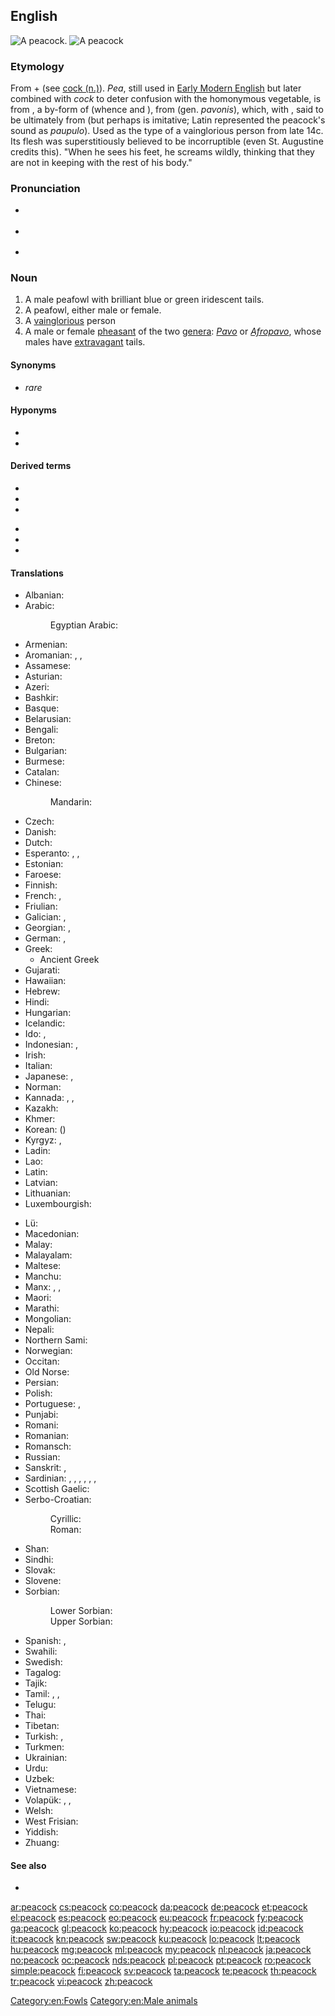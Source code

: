 {{also|Peacock}}
==English==
{{wikipedia}}
[[Image:Pfau imponierend.jpg|thumb|A peacock.]]
[[Image:Peacock_small.jpg|thumb|A peacock]]

===Etymology===
From {{etyl|enm|en}} {{m|enm|pea||peacock}} + {{m|enm|coc}} (see [[cock#Noun|cock (n.)]]). ''Pea'', still used in [[w:Early Modern English|Early Modern English]] but later combined with ''cock'' to deter confusion with the homonymous vegetable, is from {{etyl|ang|en}} {{m|ang|pēa||peafowl}}, a by-form of {{etyl|ang|en}} {{m|ang|pāwa||peafowl}} (whence {{cog|enm|po}} and {{m|enm|pocock||peacock}}), from {{etyl|la|en}} {{m|la|pavo}} (gen. ''pavonis''), which, with {{cog|grc|ταώς}}, said to be ultimately from {{etyl|ta|en}} {{m|ta|தோகை}} (but perhaps is imitative; Latin represented the peacock's sound as ''paupulo''). Used as the type of a vainglorious person from late 14c. Its flesh was superstitiously believed to be incorruptible (even St. Augustine credits this). "When he sees his feet, he screams wildly, thinking that they are not in keeping with the rest of his body."

===Pronunciation===
* {{a|GenAm}} {{IPA|/ˈpikɑk/|lang=en}}
* {{a|RP}} {{IPA|/ˈpiːkɒk/|lang=en}}
* {{audio|en-us-peacock.ogg|Audio (US)|lang=en}}

===Noun===
{{en-noun}}

# A male peafowl with brilliant blue or green iridescent tails. 
# A peafowl, either male or female. 
# A [[vainglorious]] person
# A male or female [[pheasant]] of the two [[genera]]: ''[[Pavo]]'' or ''[[Afropavo]]'', whose males have [[extravagant]] tails.

====Synonyms====
* {{l|en|peafowl}} ''rare''

====Hyponyms====
* {{l|en|peachick}}
* {{l|en|peahen}}

====Derived terms====
{{der-top}}
* {{l|en|peacock butterfly}}
* {{l|en|peacock fish}}
* {{l|en|peacock pheasant}}
{{der-mid}}
* {{l|en|peacockery}}
* {{l|en|peacocking}}
* {{l|en|proud as a peacock}}
{{der-bottom}}

====Translations====
{{trans-top|pheasant of one of the genera ''Pavo'' and ''Afropavo''}}
* Albanian: {{t+|sq|pallua|m}}
* Arabic: {{t|ar|طَاوُوس|m}}
*: Egyptian Arabic: {{t|arz|طاووس|m|tr=ṭāwūs|sc=Arab}}
* Armenian: {{t+|hy|սիրամարգ}}
* Aromanian: {{t|rup|pãun|?}}, {{t|rup|piunar|m}}, {{t|rup|pionel|m}}
* Assamese: {{t|as|ম’ৰা|sc=Beng}} {{rftranslit|as}}
* Asturian: {{t|ast|pavu|m}}
* Azeri: {{t|az|tovuz}}
* Bashkir: {{t|ba|тауис}}
* Basque: {{t|eu|pauma}}
* Belarusian: {{t|be|паўлі́н|m|sc=Cyrl}}
* Bengali: {{t|bn|ময়ুর|tr=môẏur|sc=Beng}}
* Breton: {{t+|br|paun|?}}
* Bulgarian: {{t+|bg|пау́н|m}}
* Burmese: {{t+|my|ဒေါင်း|sc=Mymr}}
* Catalan: {{t+|ca|paó|m}}
* Chinese:
*: Mandarin: {{t+|cmn|孔雀|tr=kǒngquè|sc=Hani}}
* Czech: {{t+|cs|páv|m}}
* Danish: {{t+|da|påfugl|c}}
* Dutch: {{t+|nl|pauw|m}}
* Esperanto: {{qualifier|♂♀}} {{t|eo|pavo}}, {{qualifier|♂}} {{t|eo|virpavo}}, {{qualifier|neologism ♂}} {{t|eo|paviĉo}}
* Estonian: {{t+|et|paabulind}}
* Faroese: {{t|fo|páfuglur|m}}
* Finnish: {{t+|fi|riikinkukko}}
* French: {{t+|fr|paon|m}}, {{t+|fr|paonne|f}}
* Friulian: {{t|fur|pavon|m}}
* Galician: {{t+|gl|pavo real|m}}, {{t|gl|pavón|m}}
* Georgian: {{t|ka|ფარშევანგი}}, {{t|ka|ფარშავანგი|sc=Geor}}
* German: {{qualifier|♂♀}} {{t+|de|Pfau|m}}, {{qualifier|♂}} {{t|de|Pfauhahn|m}}
* Greek: {{t+|el|παγώνι|n}}
** Ancient Greek {{t|grc|ταώς|m}}
* Gujarati: {{t|gu|મોર|sc=Gujr}} {{rftranslit|gu}}
* Hawaiian: {{t|haw|pikake}}
* Hebrew: {{t+|he|טַוָּס|?|tr=tavás}}
* Hindi: {{t+|hi|मोर|m|sc=Deva}}
* Hungarian: {{t+|hu|páva}}
* Icelandic: {{t|is|páfugl|m}}
* Ido: {{qualifier|♂♀}} {{t+|io|pavono}}, {{qualifier|♂}} {{t+|io|pavonulo}}
* Indonesian: {{t|id|merak jantan}}, {{t+|id|merak}}
* Irish: {{t+|ga|péacóg|f}}
* Italian: {{t+|it|pavone|m}}
* Japanese: {{t+|ja|孔雀|tr=くじゃく, kujaku|sc=Jpan}}, {{t|ja|ピーコック|tr=pīkokku|sc=Jpan}}
* Norman: {{t|nrf|paon|m}}
* Kannada: {{t+|kn|ನವಿಲು}}, {{t+|kn|ಮಯೂರ}}, {{t+|kn|ಕೇಕಿ}}
* Kazakh: {{t|kk|тауыс|sc=Cyrl}}
* Khmer: {{t+|km|ក្ងោក|tr=kŋaok|sc=Khmr}}
* Korean: {{t+|ko|공작}} ({{t+|ko|孔雀|sc=Kore}})
* Kyrgyz: {{t+|ky|тоос|sc=Cyrl}}, {{t|ky|павлин|sc=Cyrl}}
* Ladin: {{t|lld|pavon|m}}
* Lao: {{t|lo|ກຸໂງກ|sc=Laoo}}
* Latin: {{t+|la|pavo|m}}
* Latvian: {{t|lv|pāvs|m}}
* Lithuanian: {{t+|lt|povas|m}}
* Luxembourgish: {{t+|lb|Pohunn|m}}
{{trans-mid}}
* Lü: {{t|khb|ᦷᦓᧅᦍᦳᧂ|tr=nok⁵juŋ⁴}}
* Macedonian: {{t|mk|паун|m}}
* Malay: {{t|ms|merak}}
* Malayalam: {{t|ml|മയില്‍}}
* Maltese: {{t|mt|pagun|m}}
* Manchu: {{t|mnc|ᡨᠣᠵᡳᠨ|tr=tojin}}
* Manx: {{t|gv|kellagh eairkagh|m}} {{qualifier|male only}}, {{t|gv|peacock|m}}, {{t|gv|kellagh aalin|m}}
* Maori: {{t|mi|pīkake}}
* Marathi: {{t|mr|मोर|m|sc=Deva}}
* Mongolian: {{t+|mn|тогос|sc=Cyrl}}
* Nepali: {{t|ne|मुजुर|sc=Deva}}
* Northern Sami: {{t-check|se|pávvuonccis}}<!--was labeled simply "Sami"; I assume it's Northern-->
* Norwegian: {{t|no|påfugl|m}}
* Occitan: {{t+|oc|pavon|m}}
* Old Norse: {{t|non|pái|m}}
* Persian: {{t+|fa|طاووس|tr=tâvus|sc=fa-Arab}}
* Polish: {{t+|pl|paw|m}}
* Portuguese: {{t|pt|pavão real|m}}, {{t+|pt|pavão|m}}
* Punjabi: {{t|pa|ਮੋਰ|sc=Guru}}
* Romani: {{t|rom|pavuno|m}}
* Romanian: {{t+|ro|păun|m}}
* Romansch: {{t|rm|pavun|?}}
* Russian: {{t+|ru|павли́н|m}}
* Sanskrit: {{t+|sa|मयूर|m|sc=Deva}}, {{t+|sa|मयूरी|f|sc=Deva}}
* Sardinian: {{t|sc|baboni|?}}, {{t|sc|pavone|?}}, {{t|sc|pavoni|?}}, {{t|sc|paoni|?}}, {{t|sc|poni|?}}, {{t|sc|paboni|?}}, {{t|sc|paone|?}}
* Scottish Gaelic: {{t|gd|peucag|f}}
* Serbo-Croatian:
*: Cyrillic: {{t|sh|паун|m}}
*: Roman: {{t+|sh|paun|m}}
* Shan: {{t|shn|ၼူၵ်ႉယုင်း|tr=nok. yung:}}
* Sindhi: {{t|sd|मोर|tr=mor|sc=Deva}}
* Slovak: {{t+|sk|páv|m}}
* Slovene: {{t+|sl|pav|m}}
* Sorbian:
*: Lower Sorbian: {{t|dsb|paw|m}}
*: Upper Sorbian: {{t|hsb|paw|m}}
* Spanish: {{t|es|pavo real|m}}, {{t|es|pavorreal|m}}
* Swahili: {{t+|sw|tausi}}
* Swedish: {{t+|sv|påfågel|c}}
* Tagalog: {{t|tl|paboreyal}}
* Tajik: {{t|tg|товус}}
* Tamil: {{t+|ta|மயில்}}, {{t+|ta|ஞமலி|sc=Taml}}, {{t+|ta|தோகை|sc=Taml}}
* Telugu: {{t+|te|నెమలి}}
* Thai: {{t+|th|นกยูง|tr=nók-yoong|sc=Thai}}
* Tibetan: {{t|bo|རྨ་བྱ}}
* Turkish: {{t+|tr|tavus kuşu}}, {{t+|tr|tavus}}
* Turkmen: {{t|tk|tawus}}
* Ukrainian: {{t+|uk|пави́ч|m|sc=Cyrl}}
* Urdu: {{t|ur|مور|m|tr=mor|sc=ur-Arab}}
* Uzbek: {{t+|uz|tovuq}}
* Vietnamese: {{t|vi|chim công}}
* Volapük: {{qualifier|♂♀}} {{t+|vo|paf}}, {{qualifier|♂}} {{t+|vo|hipaf}}, {{qualifier|♀}} {{t+|vo|jipaf}}
* Welsh: {{t|cy|paun|m}}
* West Frisian: {{t|fy|pau|c}}
* Yiddish: {{t|yi|פּאַווע|f|sc=Hebr}}
* Zhuang: {{t|za|gungjcoz|sc=Talu}}
{{trans-bottom}}

====See also====
* {{l|en|pajock}}

[[Category:en:Fowls]]
[[Category:en:Male animals]]

[[ar:peacock]]
[[cs:peacock]]
[[co:peacock]]
[[da:peacock]]
[[de:peacock]]
[[et:peacock]]
[[el:peacock]]
[[es:peacock]]
[[eo:peacock]]
[[eu:peacock]]
[[fr:peacock]]
[[fy:peacock]]
[[ga:peacock]]
[[gl:peacock]]
[[ko:peacock]]
[[hy:peacock]]
[[io:peacock]]
[[id:peacock]]
[[it:peacock]]
[[kn:peacock]]
[[sw:peacock]]
[[ku:peacock]]
[[lo:peacock]]
[[lt:peacock]]
[[hu:peacock]]
[[mg:peacock]]
[[ml:peacock]]
[[my:peacock]]
[[nl:peacock]]
[[ja:peacock]]
[[no:peacock]]
[[oc:peacock]]
[[nds:peacock]]
[[pl:peacock]]
[[pt:peacock]]
[[ro:peacock]]
[[simple:peacock]]
[[fi:peacock]]
[[sv:peacock]]
[[ta:peacock]]
[[te:peacock]]
[[th:peacock]]
[[tr:peacock]]
[[vi:peacock]]
[[zh:peacock]]